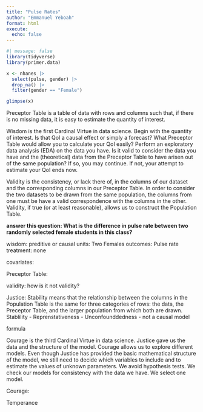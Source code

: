 ```yaml
---
title: "Pulse Rates"
author: "Emmanuel Yeboah"
format: html
execute: 
  echo: false
---
```



```r
#| message: false
library(tidyverse)
library(primer.data)
```


```r
x <- nhanes |>
  select(pulse, gender) |>
  drop_na() |>
  filter(gender == "Female")
```


```r
glimpse(x)
```
Preceptor Table is a table of data with rows and columns such that, if there is no missing data, it is easy to estimate the quantity of interest.

Wisdom is the first Cardinal Virtue in data science. Begin with the quantity of interest. Is that QoI a causal effect or simply a forecast? What Preceptor Table would allow you to calculate your QoI easily? Perform an exploratory data analysis (EDA) on the data you have. Is it valid to consider the data you have and the (theoretical) data from the Preceptor Table to have arisen out of the same population? If so, you may continue. If not, your attempt to estimate your QoI ends now.

Validity is the consistency, or lack there of, in the columns of our dataset and the corresponding columns in our Preceptor Table. In order to consider the two datasets to be drawn from the same population, the columns from one must be have a valid correspondence with the columns in the other. Validity, if true (or at least reasonable), allows us to construct the Population Table.



**answer this question: What is the difference in pulse rate between two randomly selected female students in this class?**


wisdom:
preditive or causal
units: Two Females
outcomes: Pulse rate
treatment: none

covariates:

Preceptor Table:

validity: 
how is it not validity?


Justice:
Stability means that the relationship between the columns in the Population Table is the same for three categories of rows: the data, the Preceptor Table, and the larger population from which both are drawn.
Stablility - 
Reprenstativeness - 
Unconfounddedness - not a causal model


formula

Courage is the third Cardinal Virtue in data science. Justice gave us the data and the structure of the model. Courage allows us to explore different models. Even though Justice has provided the basic mathematical structure of the model, we still need to decide which variables to include and to estimate the values of unknown parameters. We avoid hypothesis tests. We check our models for consistency with the data we have. We select one model.

Courage: 


Temperance


